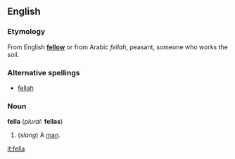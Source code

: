 ==English==

===Etymology===
From English '''[[fellow]]''' or from Arabic ''fellah'', peasant, someone who works the soil.

===Alternative spellings===
*[[fellah]]

===Noun===
'''fella''' (''plural:'' '''fellas''')
# (''slang'') A [[man]].<!--I don't think it can mean "a person"-->

[[it:fella]]